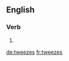 
==English==

===Verb===
{{head|en}}

# {{en-third-person singular of|tweeze}}

[[de:tweezes]]
[[fr:tweezes]]
